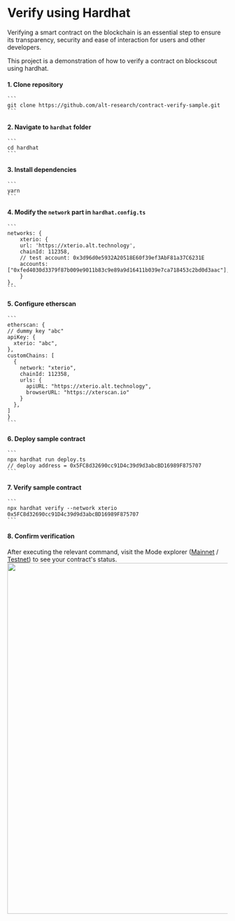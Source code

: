 # Verify using Hardhat

Verifying a smart contract on the blockchain is an essential step to ensure its transparency, security and ease of interaction for users and other developers. 

This project is a demonstration of how to verify a contract on blockscout using hardhat.

#### 1. Clone repository
    ```
    git clone https://github.com/alt-research/contract-verify-sample.git
    ```

#### 2. Navigate to `hardhat` folder
    ```
    cd hardhat
    ```

#### 3. Install dependencies
    ```
    yarn
    ```

#### 4. Modify the `network` part in `hardhat.config.ts`
    ```
    networks: {
        xterio: {
        url: 'https://xterio.alt.technology',
        chainId: 112358,
        // test account: 0x3d96d0e5932A20518E60f39ef3AbF81a37C6231E
        accounts: ["0xfed4030d3379f87b009e9011b83c9e89a9d16411b039e7ca718453c2bd0d3aac"],
        }
    },
    ```

#### 5. Configure etherscan
    ```
    etherscan: {
    // dummy key "abc"
    apiKey: {
      xterio: "abc",
    },
    customChains: [
      {
        network: "xterio",
        chainId: 112358,
        urls: {
          apiURL: "https://xterio.alt.technology",
          browserURL: "https://xterscan.io"
        }
      },
    ]
    }
    ```

#### 6. Deploy sample contract
    ```
    npx hardhat run deploy.ts 
    // deploy address = 0x5FC8d32690cc91D4c39d9d3abcBD16989F875707
    ```

#### 7. Verify sample contract
    ```
    npx hardhat verify --network xterio 0x5FC8d32690cc91D4c39d9d3abcBD16989F875707
    ```

#### 8. Confirm verification 
   
   After executing the relevant command, visit the Mode explorer ([Mainnet](https://xterscan.io) / [Testnet](https://xterio-testnet-explorer.alt.technology/)) to see your contract's status.
<br/>
<img src="/verify.png" width="800" />